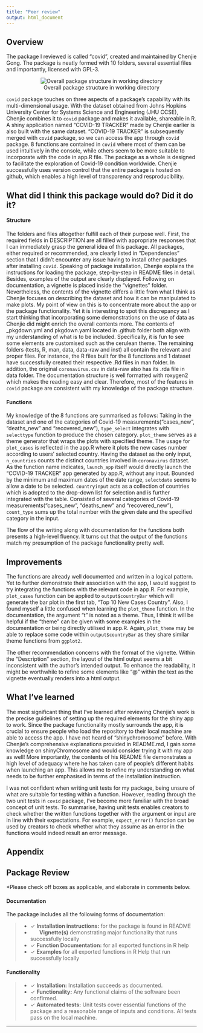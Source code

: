 ```yaml
---
title: "Peer review"
output: html_document
---
```


## Overview
The package I reviewed is called "covid", created and maintained by Chenjie Gong. The package is neatly formed with 10 folders, several essential files and importantly, licensed with GPL-3.
<center>
![Overall package structure in working directory](dir_structure.png)
</center>
`covid` package touches on three aspects of a package's capability with its multi-dimensional usage. With the dataset obtained from Johns Hopkins University Center for Systems Science and Engineering (JHU CCSE), Chenjie combines it to `covid` package and makes it available, shareable in R. A shiny application named "COVID-19 TRACKER" made by Chenjie earlier is also built with the same dataset. "COVID-19 TRACKER" is subsequently merged with `covid` package, so we can access the app through `covid` package. 8 functions are contained in `covid` where most of them can be used intuitively in the console, while others seem to be more suitable to incorporate with the code in app.R file. The package as a whole is designed to facilitate the exploration of Covid-19 condition worldwide.
Chenjie successfully uses version control that the entire package is hosted on github, which enables a high level of transparency and resproducibility.

## What did I think this package would do? Did it do it?
<h4>Structure</h4>
The folders and files altogether fulfill each of their purpose well. 
First, the required fields in DESCRIPTION are all filled with appropriate responses that I can immediately grasp the general idea of this package. All packages, either required or recommended, are clearly listed in "Dependencies" section that I didn't encounter any issue having to install other packages after installing `covid`. 
Speaking of package installation, Chenjie explains the instructions for loading the package, step-by-step in README files in detail. Besides, examples of the output are clearly displayed. 
Following on documentation, a vignette is placed inside the "vignettes" folder. Nevertheless, the contents of the vignette differs a little from what I think as Chenjie focuses on describing the dataset and how it can be manipulated to make plots. My point of view on this is to concentrate more about the app or the package functionality. Yet it is interesting to spot this discrepancy as I start thinking that incorporating some demonstrations on the use of data as Chenjie did might enrich the overall contents more. 
The contents of _pkgdown.yml and pkgdown.yaml located in .github folder both align with my understanding of what is to be included. Specifically, it is fun to see some elements are customised such as the cerulean theme.
The remaining folders (tests, R, man, data, data-raw and inst) all contain the relevant and proper files. For instance, the R files built for the 8 functions and 1 dataset have successfully created their respective .Rd files in man folder. In addition, the original `coronavirus.csv` in data-raw  also has its .rda file in data folder.
The documentation structure is well formatted with roxygen2 which makes the reading easy and clear.
Therefore, most of the features in `covid` package are consistent with my knowledge of the package structure.

<h4>Functions</h4>
My knowledge of the 8 functions are summarised as follows:
Taking in the dataset and one of the categories of Covid-19 measurements("cases_new", "deaths_new" and "recovered_new"), `type_select` integrates with `selecttype` function to produce the chosen category.
`plot_theme` serves as a theme generator that wraps the plots with specified theme.
The usage for `plot_cases` is reflected in the app.R where it plots the new cases number according to users' selected country.
Having the dataset as the only input, `n_countries` counts the distinct countries involved in `coronavirus` dataset.
As the function name indicates, `launch_app` itself would directly launch the "COVID-19 TRACKER" app generated by app.R, without any input.
Bounded by the minimum and maximum dates of the date range, `selectdate` seems to allow a date to be selected.
`countryinput` acts as a collection of countries which is adopted to the drop-down list for selection and is further integrated with the table.
Consisted of several categories of Covid-19 measurements("cases_new", "deaths_new" and "recovered_new"), `count_type` sums up the total number with the given date and the specified
category in the input.

The flow of the writing along with documentation for the functions both presents a high-level fluency. It turns out that the output of the functions match my presumption of the package functionality pretty well.

## Improvements
The functions are already well documented and written in a logical pattern. Yet to further demonstrate their association with the app, I would suggest to try integrating the functions with the relevant code in app.R. For example, `plot_cases` function can be applied to `output$countryBar` which will generate the bar plot in the first tab, "Top 10 New Cases Country". Also, I found myself a little confused when learning the `plot_theme` function. In the documentation, the argument "t" is noted as a theme. Thus, I think it will be helpful if the "theme" can be given with some examples in the documentation or being directly utilised in app.R. Again, `plot_theme` may be able to replace some code within `output$countryBar` as they share similar theme functions from `ggplot2`.

The other recommendation concerns with the format of the vignette. Within the "Description" section, the layout of the html output seems a bit inconsistent with the author's intended output. To enhance the readability, it might be worthwhile to refine some elements like "@" within the text as the vignette eventually renders into a html output.

## What I've learned 
The most significant thing that I've learned after reviewing Chenjie's work is the precise guidelines of setting up the required elements for the shiny app to work. Since the package functionality mostly surrounds the app, it is crucial to ensure people who load the repository to their local machine are able to access the app. I have not heard of "shinychromosome" before. With Chenjie's comprehensive explanations provided in README.md, I gain some knowledge on shinyChromosome and would consider trying it with my app as well! More importantly, the contents of his README file demonstrates a high level of adequacy where he has taken care of people's different habits when launching an app. This allows me to refine my understanding on what needs to be further emphasised in terms of the installation instruction. 

I was not confident when writing unit tests for my package, being unsure of what are suitable for testing within a function. However, reading through the two unit tests in `covid` package, I've become more familiar with the broad concept of unit tests. To summarise, having unit tests enables creators to check whether the written functions together with the argument or input are in line with their expectations. For example, `expect_error()` function can be used by creators to check whether what they assume as an error in the functions would indeed result an error message.

## Appendix
## Package Review

*Please check off boxes as applicable, and elaborate in comments below. 

#### Documentation

The package includes all the following forms of documentation:

>- $\checkmark$ **Installation instructions:** for the package is found in README
>- &nbsp;&nbsp; &nbsp;&nbsp; **Vignette(s)** demonstrating major functionality that runs successfully locally
>- $\checkmark$ **Function Documentation:** for all exported functions in R help
>- $\checkmark$ **Examples** for all exported functions in R Help that run successfully locally

#### Functionality

>- $\checkmark$ **Installation:** Installation succeeds as documented.
>- $\checkmark$ **Functionality:** Any functional claims of the software been confirmed.
>- $\checkmark$ **Automated tests:** Unit tests cover essential functions of the package
   and a reasonable range of inputs and conditions. All tests pass on the local machine.

---
 